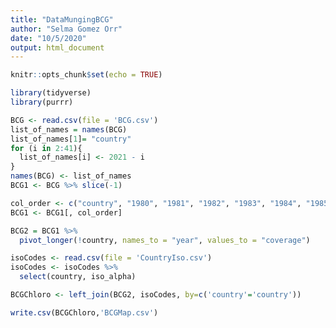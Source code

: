 ```yaml
---
title: "DataMungingBCG"
author: "Selma Gomez Orr"
date: "10/5/2020"
output: html_document
---
```


```r
knitr::opts_chunk$set(echo = TRUE)
```

```r
library(tidyverse)
library(purrr)
```

```r
BCG <- read.csv(file = 'BCG.csv')
list_of_names = names(BCG)
list_of_names[1]= "country"
for (i in 2:41){
  list_of_names[i] <- 2021 - i
}
names(BCG) <- list_of_names
BCG1 <- BCG %>% slice(-1)

col_order <- c("country", "1980", "1981", "1982", "1983", "1984", "1985", "1986", "1987", "1988", "1989", "1990", "1991", "1992", "1993", "1994", "1995", "1996", "1997", "1998","1999", "2000", "2001", "2002", "2003", "2004", "2005", "2006", "2007", "2008", "2009", "2010", "2011", "2012", "2013", "2014", "2015", "2016", "2017", "2018", "2019")
BCG1 <- BCG1[, col_order]

BCG2 = BCG1 %>%
  pivot_longer(!country, names_to = "year", values_to = "coverage")
```

```r
isoCodes <- read.csv(file = 'CountryIso.csv')
isoCodes <- isoCodes %>%
  select(country, iso_alpha)

BCGChloro <- left_join(BCG2, isoCodes, by=c('country'='country'))

```

```r

write.csv(BCGChloro,'BCGMap.csv')
```
